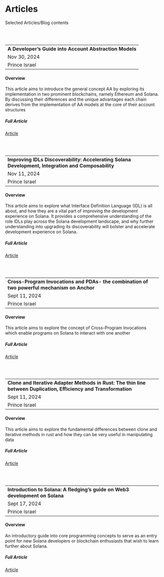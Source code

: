 # Articles
 
Selected Articles/Blog contents
 
 <br/>
 <br/>
 
 ---
 **A Developer’s Guide into Account Abstraction Models**
 Nov 30, 2024
 Prince Israel
 ---

#### Overview 
  This article aims to introduce the general concept AA by exploring its implementation in two prominent blockchains, namely Ethereum and Solana. By discussing their differences and the unique advantages each chain derives from the implementation of AA models at the core of their account structures

##### Full Article 
[Article](https://dev.to/aseneca/a-developers-guide-into-account-abstraction-models-1jl1)


<br/>
<br/>

 ---
 **Improving IDLs Discoverability: Accelerating Solana Development, Integration and Composability**
 Nov 11, 2024
 Prince Israel
 ---

#### Overview 
 This article aims to explore what Interface Definition Language (IDL) is all about, and how they are a vital part of improving the development experience on Solana. It provides a comprehensive understanding of the role IDLs play across the Solana development landscape, and why further understanding into upgrading its discoverability will bolster and accelerate development experience on Solana.

##### Full Article 
[Article](https://dev.to/aseneca/improving-idls-discoverability-accelerating-solana-development-integration-and-composability-4oae)


<br/>
<br/>

 ---
 **Cross-Program Invocations and PDAs- the combination of two powerful mechanism on Anchor**
 Sept 11, 2024
 Prince Israel
 ---

#### Overview 
 This article aims to explore the concept of Cross-Program Invocations which enable programs on Solana to interact with one another

##### Full Article 
[Article](https://dev.to/aseneca/cross-program-invocations-and-pdas-the-combination-of-two-powerful-mechanism-on-anchor-4b93)


<br/>
<br/>

 ---
 **Clone and Iterative Adapter Methods in Rust: The thin line between Duplication, Efficiency and Transformation**
 Sept 11, 2024
 Prince Israel
 ---

#### Overview 
 This article aims to explore the fundamental differences between clone and iterative methods in rust and how they can be very useful in manipulating data

##### Full Article 
[Article](https://dev.to/aseneca/clone-and-iterative-adapter-methods-in-rust-the-thin-line-between-duplication-efficiency-and-transformation-e0g)


<br/>
<br/>

 ---
 **Introduction to Solana: A fledging's guide on Web3 development on Solana**
 Sept 17, 2024
 Prince Israel
 ---

#### Overview 
 An introductory guide into core programming concepts to serve as an entry point for new Solana developers or blockchain enthusiasts that wish to learn further about Solana.

##### Full Article 
[Article](https://dev.to/aseneca/introduction-to-solana-a-fledgings-guide-on-web3-development-on-solana-1jg3)




